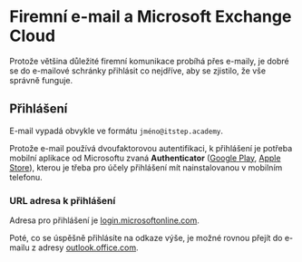 # Firemní e-mail a Microsoft Exchange Cloud
Protože většina důležité firemní komunikace probíhá přes e-maily, je dobré se do e-mailové schránky přihlásit co nejdříve, aby se zjistilo, že vše správně funguje.

## Přihlášení

E-mail vypadá obvykle ve formátu `jméno@itstep.academy`.

Protože e-mail používá dvoufaktorovou autentifikaci, k přihlášení je potřeba mobilní aplikace od Microsoftu zvaná **Authenticator** ([Google Play](https://play.google.com/store/apps/details?id=com.azure.authenticator&hl=cs&gl=US), [Apple Store](https://apps.apple.com/us/app/microsoft-authenticator/id983156458)), kterou je třeba pro účely přihlášení mít nainstalovanou v mobilním telefonu.

### URL adresa k přihlášení
Adresa pro přihlášení je [login.microsoftonline.com](https://login.microsoftonline.com/).

Poté, co se úspěšně přihlásíte na odkaze výše, je možné rovnou přejít do e-mailu z adresy [outlook.office.com](https://outlook.office.com/).